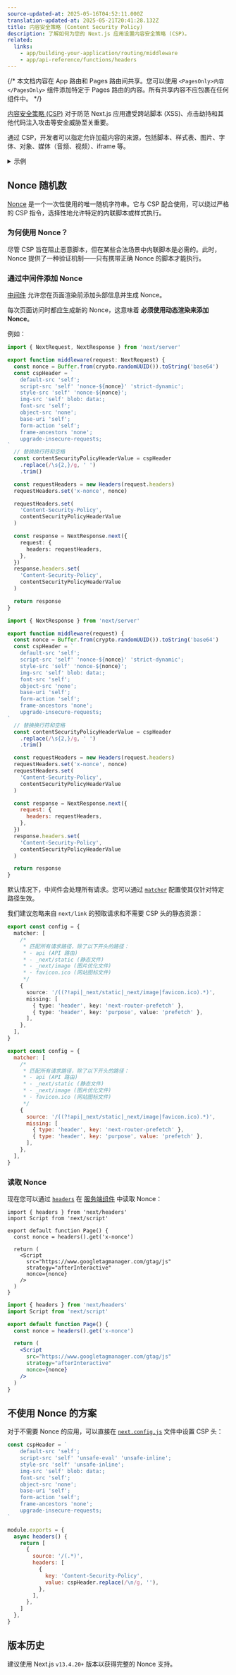 ```yaml
---
source-updated-at: 2025-05-16T04:52:11.000Z
translation-updated-at: 2025-05-21T20:41:28.132Z
title: 内容安全策略 (Content Security Policy)
description: 了解如何为您的 Next.js 应用设置内容安全策略 (CSP)。
related:
  links:
    - app/building-your-application/routing/middleware
    - app/api-reference/functions/headers
---
```


{/* 本文档内容在 App 路由和 Pages 路由间共享。您可以使用 `<PagesOnly>内容</PagesOnly>` 组件添加特定于 Pages 路由的内容。所有共享内容不应包裹在任何组件中。 */}

[内容安全策略 (CSP)](https://developer.mozilla.org/docs/Web/HTTP/CSP) 对于防范 Next.js 应用遭受跨站脚本 (XSS)、点击劫持和其他代码注入攻击等安全威胁至关重要。

通过 CSP，开发者可以指定允许加载内容的来源，包括脚本、样式表、图片、字体、对象、媒体（音频、视频）、iframe 等。

<details>
  <summary>示例</summary>

- [严格 CSP](https://github.com/vercel/next.js/tree/canary/examples/with-strict-csp)

</details>

## Nonce 随机数

[Nonce](https://developer.mozilla.org/docs/Web/HTML/Global_attributes/nonce) 是一个一次性使用的唯一随机字符串。它与 CSP 配合使用，可以绕过严格的 CSP 指令，选择性地允许特定的内联脚本或样式执行。

### 为何使用 Nonce？

尽管 CSP 旨在阻止恶意脚本，但在某些合法场景中内联脚本是必需的。此时，Nonce 提供了一种验证机制——只有携带正确 Nonce 的脚本才能执行。

### 通过中间件添加 Nonce

[中间件](/docs/app/building-your-application/routing/middleware) 允许您在页面渲染前添加头部信息并生成 Nonce。

每次页面访问时都应生成新的 Nonce，这意味着 **必须使用动态渲染来添加 Nonce**。

例如：

```ts filename="middleware.ts" switcher
import { NextRequest, NextResponse } from 'next/server'

export function middleware(request: NextRequest) {
  const nonce = Buffer.from(crypto.randomUUID()).toString('base64')
  const cspHeader = `
    default-src 'self';
    script-src 'self' 'nonce-${nonce}' 'strict-dynamic';
    style-src 'self' 'nonce-${nonce}';
    img-src 'self' blob: data:;
    font-src 'self';
    object-src 'none';
    base-uri 'self';
    form-action 'self';
    frame-ancestors 'none';
    upgrade-insecure-requests;
`
  // 替换换行符和空格
  const contentSecurityPolicyHeaderValue = cspHeader
    .replace(/\s{2,}/g, ' ')
    .trim()

  const requestHeaders = new Headers(request.headers)
  requestHeaders.set('x-nonce', nonce)

  requestHeaders.set(
    'Content-Security-Policy',
    contentSecurityPolicyHeaderValue
  )

  const response = NextResponse.next({
    request: {
      headers: requestHeaders,
    },
  })
  response.headers.set(
    'Content-Security-Policy',
    contentSecurityPolicyHeaderValue
  )

  return response
}
```

```js filename="middleware.js" switcher
import { NextResponse } from 'next/server'

export function middleware(request) {
  const nonce = Buffer.from(crypto.randomUUID()).toString('base64')
  const cspHeader = `
    default-src 'self';
    script-src 'self' 'nonce-${nonce}' 'strict-dynamic';
    style-src 'self' 'nonce-${nonce}';
    img-src 'self' blob: data:;
    font-src 'self';
    object-src 'none';
    base-uri 'self';
    form-action 'self';
    frame-ancestors 'none';
    upgrade-insecure-requests;
`
  // 替换换行符和空格
  const contentSecurityPolicyHeaderValue = cspHeader
    .replace(/\s{2,}/g, ' ')
    .trim()

  const requestHeaders = new Headers(request.headers)
  requestHeaders.set('x-nonce', nonce)
  requestHeaders.set(
    'Content-Security-Policy',
    contentSecurityPolicyHeaderValue
  )

  const response = NextResponse.next({
    request: {
      headers: requestHeaders,
    },
  })
  response.headers.set(
    'Content-Security-Policy',
    contentSecurityPolicyHeaderValue
  )

  return response
}
```

默认情况下，中间件会处理所有请求。您可以通过 [`matcher`](/docs/app/building-your-application/routing/middleware#matcher) 配置使其仅针对特定路径生效。

我们建议忽略来自 `next/link` 的预取请求和不需要 CSP 头的静态资源：

```ts filename="middleware.ts" switcher
export const config = {
  matcher: [
    /*
     * 匹配所有请求路径，除了以下开头的路径：
     * - api (API 路由)
     * - _next/static (静态文件)
     * - _next/image (图片优化文件)
     * - favicon.ico (网站图标文件)
     */
    {
      source: '/((?!api|_next/static|_next/image|favicon.ico).*)',
      missing: [
        { type: 'header', key: 'next-router-prefetch' },
        { type: 'header', key: 'purpose', value: 'prefetch' },
      ],
    },
  ],
}
```

```js filename="middleware.js" switcher
export const config = {
  matcher: [
    /*
     * 匹配所有请求路径，除了以下开头的路径：
     * - api (API 路由)
     * - _next/static (静态文件)
     * - _next/image (图片优化文件)
     * - favicon.ico (网站图标文件)
     */
    {
      source: '/((?!api|_next/static|_next/image|favicon.ico).*)',
      missing: [
        { type: 'header', key: 'next-router-prefetch' },
        { type: 'header', key: 'purpose', value: 'prefetch' },
      ],
    },
  ],
}
```

### 读取 Nonce

现在您可以通过 [`headers`](/docs/app/api-reference/functions/headers) 在 [服务端组件](/docs/app/building-your-application/rendering/server-components) 中读取 Nonce：

```tsx filename="app/page.tsx" switcher
import { headers } from 'next/headers'
import Script from 'next/script'

export default function Page() {
  const nonce = headers().get('x-nonce')

  return (
    <Script
      src="https://www.googletagmanager.com/gtag/js"
      strategy="afterInteractive"
      nonce={nonce}
    />
  )
}
```

```jsx filename="app/page.jsx" switcher
import { headers } from 'next/headers'
import Script from 'next/script'

export default function Page() {
  const nonce = headers().get('x-nonce')

  return (
    <Script
      src="https://www.googletagmanager.com/gtag/js"
      strategy="afterInteractive"
      nonce={nonce}
    />
  )
}
```

## 不使用 Nonce 的方案

对于不需要 Nonce 的应用，可以直接在 [`next.config.js`](/docs/app/api-reference/next-config-js) 文件中设置 CSP 头：

```js filename="next.config.js"
const cspHeader = `
    default-src 'self';
    script-src 'self' 'unsafe-eval' 'unsafe-inline';
    style-src 'self' 'unsafe-inline';
    img-src 'self' blob: data:;
    font-src 'self';
    object-src 'none';
    base-uri 'self';
    form-action 'self';
    frame-ancestors 'none';
    upgrade-insecure-requests;
`

module.exports = {
  async headers() {
    return [
      {
        source: '/(.*)',
        headers: [
          {
            key: 'Content-Security-Policy',
            value: cspHeader.replace(/\n/g, ''),
          },
        ],
      },
    ]
  },
}
```

## 版本历史

建议使用 Next.js `v13.4.20+` 版本以获得完整的 Nonce 支持。